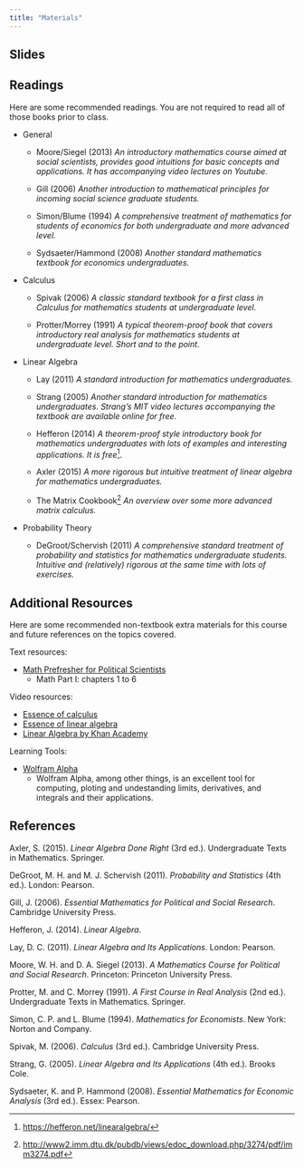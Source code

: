 ```yaml
---
title: "Materials"
---
```


## Slides

## Readings

Here are some recommended readings. You are not required to read all of those books prior to class.

-   General

    -   Moore/Siegel (2013) *An introductory mathematics course aimed at social scientists, provides good intuitions for basic concepts and applications. It has accompanying video lectures on Youtube.*

    -   Gill (2006) *Another introduction to mathematical principles for incoming social science graduate students.*

    -   Simon/Blume (1994) *A comprehensive treatment of mathematics for students of economics for both undergraduate and more advanced level.*

    -   Sydsaeter/Hammond (2008) *Another standard mathematics textbook for economics undergraduates.*

-   Calculus

    -   Spivak (2006) *A classic standard textbook for a first class in Calculus for mathematics students at undergraduate level.*

    -   Protter/Morrey (1991) *A typical theorem-proof book that covers introductory real analysis for mathematics students at undergraduate level. Short and to the point.*

-   Linear Algebra

    -   Lay (2011) *A standard introduction for mathematics undergraduates.*

    -   Strang (2005) *Another standard introduction for mathematics undergraduates. Strang's MIT video lectures accompanying the textbook are available online for free.*

    -   Hefferon (2014) *A theorem-proof style introductory book for mathematics undergraduates with lots of examples and interesting applications. It is free*[^1].

    -   Axler (2015) *A more rigorous but intuitive treatment of linear algebra for mathematics undergraduates.*

    -   The Matrix Cookbook[^2] *An overview over some more advanced matrix calculus.*

-   Probability Theory

    -   DeGroot/Schervish (2011) *A comprehensive standard treatment of probability and statistics for mathematics undergraduate students. Intuitive and (relatively) rigorous at the same time with lots of exercises.*

[^1]: [https://hefferon.net/linearalgebra/](https://hefferon.net/linearalgebra/)

[^2]: [http://www2.imm.dtu.dk/pubdb/views/edoc_download.php/3274/pdf/imm3274.pdf](http://www2.imm.dtu.dk/pubdb/views/edoc_download.php/3274/pdf/imm3274.pdf)

## Additional Resources

Here are some recommended non-textbook extra materials for this course and future references on the topics covered.

Text resources:

-   [Math Prefresher for Political Scientists](https://iqss.github.io/prefresher/)
    -   Math Part I: chapters 1 to 6

Video resources:

-   [Essence of calculus](https://youtube.com/playlist?list=PLZHQObOWTQDMsr9K-rj53DwVRMYO3t5Yr)
-   [Essence of linear algebra](https://youtube.com/playlist?list=PLZHQObOWTQDPD3MizzM2xVFitgF8hE_ab)
-   [Linear Algebra by Khan Academy](https://www.khanacademy.org/math/linear-algebra)

Learning Tools:

-   [Wolfram Alpha](https://www.wolframalpha.com/examples/mathematics/calculus-and-analysis)
    -   Wolfram Alpha, among other things, is an excellent tool for computing, ploting and undestanding limits, derivatives, and integrals and their applications.

## References

Axler, S. (2015). *Linear Algebra Done Right* (3rd ed.). Undergraduate Texts in Mathematics. Springer.

DeGroot, M. H. and M. J. Schervish (2011). *Probability and Statistics* (4th ed.). London: Pearson.

Gill, J. (2006). *Essential Mathematics for Political and Social Research*. Cambridge University Press.

Hefferon, J. (2014). *Linear Algebra*.

Lay, D. C. (2011). *Linear Algebra and Its Applications*. London: Pearson.

Moore, W. H. and D. A. Siegel (2013). *A Mathematics Course for Political and Social Research*. Princeton: Princeton University Press.

Protter, M. and C. Morrey (1991). *A First Course in Real Analysis* (2nd ed.). Undergraduate Texts in Mathematics. Springer.

Simon, C. P. and L. Blume (1994). *Mathematics for Economists*. New York: Norton and Company.

Spivak, M. (2006). *Calculus* (3rd ed.). Cambridge University Press.

Strang, G. (2005). *Linear Algebra and Its Applications* (4th ed.). Brooks Cole.

Sydsaeter, K. and P. Hammond (2008). *Essential Mathematics for Economic Analysis* (3rd ed.). Essex: Pearson.
